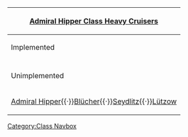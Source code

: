 {| class="mw-collapsible mw-collapsed wikitable" align=center
! [[:Category:Admiral Hipper Class|Admiral Hipper Class Heavy Cruisers]]
|-
! Implemented
|-
| align=center | {{ShipLink|Prinz Eugen}}
|-
! Unimplemented
|-
| align=center | [[wikipedia:German cruiser Admiral Hipper|Admiral Hipper]]{{·}}[[wikipedia:German cruiser Blücher|Blücher]]{{·}}[[wikipedia:German cruiser Seydlitz|Seydlitz]]{{·}}[[wikipedia:German cruiser Lützow (1939)|Lützow]]
|}<noinclude>[[Category:Class Navbox]]</noinclude>
